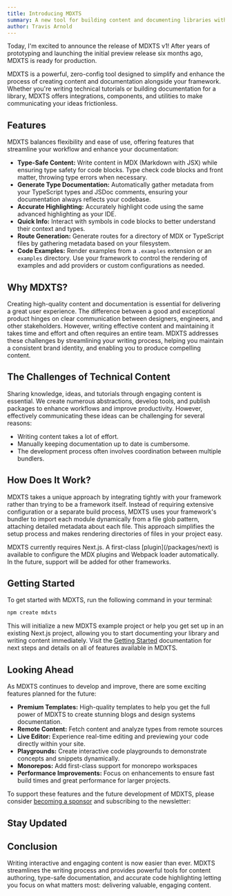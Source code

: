 ```yaml
---
title: Introducing MDXTS
summary: A new tool for building content and documenting libraries with MDX, TypeScript, and React.
author: Travis Arnold
---
```



Today, I'm excited to announce the release of MDXTS v1! After years of prototyping and launching the initial preview release six months ago, MDXTS is ready for production.

MDXTS is a powerful, zero-config tool designed to simplify and enhance the process of creating content and documentation alongside your framework. Whether you're writing technical tutorials or building documentation for a library, MDXTS offers integrations, components, and utilities to make communicating your ideas frictionless.

## Features

MDXTS balances flexibility and ease of use, offering features that streamline your workflow and enhance your documentation:

- **Type-Safe Content:** Write content in MDX (Markdown with JSX) while ensuring type safety for code blocks. Type check code blocks and front matter, throwing type errors when necessary.
- **Generate Type Documentation:** Automatically gather metadata from your TypeScript types and JSDoc comments, ensuring your documentation always reflects your codebase.
- **Accurate Highlighting:** Accurately highlight code using the same advanced highlighting as your IDE.
- **Quick Info:** Interact with symbols in code blocks to better understand their context and types.
- **Route Generation:** Generate routes for a directory of MDX or TypeScript files by gathering metadata based on your filesystem.
- **Code Examples:** Render examples from a `.examples` extension or an `examples` directory. Use your framework to control the rendering of examples and add providers or custom configurations as needed.

## Why MDXTS?

Creating high-quality content and documentation is essential for delivering a great user experience. The difference between a good and exceptional product hinges on clear communication between designers, engineers, and other stakeholders. However, writing effective content and maintaining it takes time and effort and often requires an entire team. MDXTS addresses these challenges by streamlining your writing process, helping you maintain a consistent brand identity, and enabling you to produce compelling content.

## The Challenges of Technical Content

Sharing knowledge, ideas, and tutorials through engaging content is essential. We create numerous abstractions, develop tools, and publish packages to enhance workflows and improve productivity. However, effectively communicating these ideas can be challenging for several reasons:

- Writing content takes a lot of effort.
- Manually keeping documentation up to date is cumbersome.
- The development process often involves coordination between multiple bundlers.

## How Does It Work?

MDXTS takes a unique approach by integrating tightly with your framework rather than trying to be a framework itself. Instead of requiring extensive configuration or a separate build process, MDXTS uses your framework's bundler to import each module dynamically from a file glob pattern, attaching detailed metadata about each file. This approach simplifies the setup process and makes rendering directories of files in your project easy.

<Note>
  MDXTS currently requires Next.js. A first-class [plugin](/packages/next) is
  available to configure the MDX plugins and Webpack loader automatically. In
  the future, support will be added for other frameworks.
</Note>

## Getting Started

To get started with MDXTS, run the following command in your terminal:

```sh
npm create mdxts
```

This will initialize a new MDXTS example project or help you get set up in an existing Next.js project, allowing you to start documenting your library and writing content immediately. Visit the [Getting Started](https://www.mdxts.dev/docs/getting-started) documentation for next steps and details on all of features available in MDXTS.

## Looking Ahead

As MDXTS continues to develop and improve, there are some exciting features planned for the future:

- **Premium Templates:** High-quality templates to help you get the full power of MDXTS to create stunning blogs and design systems documentation.
- **Remote Content:** Fetch content and analyze types from remote sources
- **Live Editor:** Experience real-time editing and previewing your code directly within your site.
- **Playgrounds:** Create interactive code playgrounds to demonstrate concepts and snippets dynamically.
- **Monorepos:** Add first-class support for monorepo workspaces
- **Performance Improvements:** Focus on enhancements to ensure fast build times and great performance for larger projects.

To support these features and the future development of MDXTS, please consider [becoming a sponsor](https://github.com/sponsors/souporserious) and subscribing to the newsletter:

<div
  style={{
    display: 'flex',
    flexDirection: 'column',
    alignItems: 'center',
    padding: '3rem 0',
    gap: '2rem',
    backgroundColor: 'var(--color-surface-interactive)',
  }}
>
  <h2 style={{ margin: 0 }}>Stay Updated</h2>
  <SignupForm />
</div>

## Conclusion

Writing interactive and engaging content is now easier than ever. MDXTS streamlines the writing process and provides powerful tools for content authoring, type-safe documentation, and accurate code highlighting letting you focus on what matters most: delivering valuable, engaging content.
